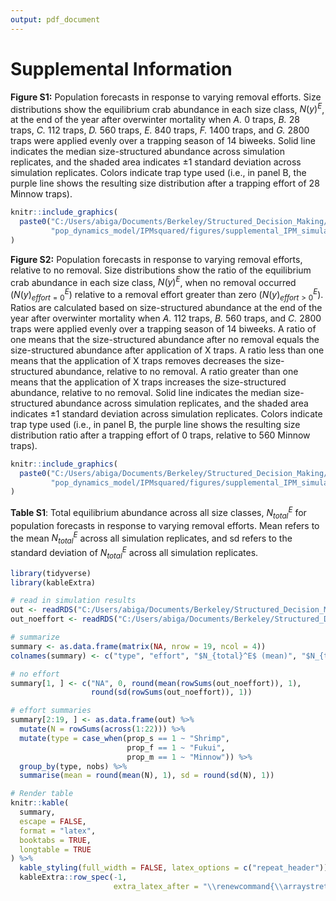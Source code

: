 ```yaml
---
output: pdf_document
---
```

# Supplemental Information

**Figure S1:** Population forecasts in response to varying removal efforts. Size distributions show the equilibrium crab abundance in each size class, $N(y)^E$, at the end of the year after overwinter mortality when *A.* 0 traps, *B.* 28 traps, *C.* 112 traps, *D.* 560 traps, *E.* 840 traps, *F.* 1400 traps, and *G.* 2800 traps were applied evenly over a trapping season of 14 biweeks. Solid line indicates the median size-structured abundance across simulation replicates, and the shaded area indicates $\pm1$ standard deviation across simulation replicates. Colors indicate trap type used (i.e., in panel B, the purple line shows the resulting size distribution after a trapping effort of 28 Minnow traps).
```r
knitr::include_graphics(
  paste0("C:/Users/abiga/Documents/Berkeley/Structured_Decision_Making/",
         "pop_dynamics_model/IPMsquared/figures/supplemental_IPM_simulations_mean.png")
)
```

\newpage

**Figure S2:** Population forecasts in response to varying removal efforts, relative to no removal. Size distributions show the ratio of the equilibrium crab abundance in each size class, $N(y)^E$, when no removal occurred ($N(y)^E_{effort=0}$) relative to a removal effort greater than zero ($N(y)^E_{effort>0}$). Ratios are calculated based on size-structured abundance at the end of the year after overwinter mortality when *A.* 112 traps, *B.* 560 traps, and *C.* 2800 traps were applied evenly over a trapping season of 14 biweeks. A ratio of one means that the size-structured abundance after no removal equals the size-structured abundance after application of X traps. A ratio less than one means that the application of X traps removes decreases the size-structured abundance, relative to no removal. A ratio greater than one means that the application of X traps increases the size-structured abundance, relative to no removal. Solid line indicates the median size-structured abundance across simulation replicates, and the shaded area indicates $\pm1$ standard deviation across simulation replicates. Colors indicate trap type used (i.e., in panel B, the purple line shows the resulting size distribution ratio after a trapping effort of 0 traps, relative to 560 Minnow traps).
```r
knitr::include_graphics(
  paste0("C:/Users/abiga/Documents/Berkeley/Structured_Decision_Making/",
         "pop_dynamics_model/IPMsquared/figures/supplemental_IPM_simulations_diff.png")
)
```

\newpage

**Table S1**: Total equilibrium abundance across all size classes, $N_{total}^E$ for population forecasts in response to varying removal efforts. Mean refers to the mean $N_{total}^E$ across all simulation replicates, and sd refers to the standard deviation of $N_{total}^E$ across all simulation replicates.

```r
library(tidyverse)
library(kableExtra)

# read in simulation results
out <- readRDS("C:/Users/abiga/Documents/Berkeley/Structured_Decision_Making/pop_dynamics_model/IPMsquared/data/simulations/simulations_effort.rds")
out_noeffort <- readRDS("C:/Users/abiga/Documents/Berkeley/Structured_Decision_Making/pop_dynamics_model/IPMsquared/data/simulations/simulations_noeffort.rds")

# summarize
summary <- as.data.frame(matrix(NA, nrow = 19, ncol = 4))
colnames(summary) <- c("type", "effort", "$N_{total}^E$ (mean)", "$N_{total}^E$ (sd)")

# no effort
summary[1, ] <- c("NA", 0, round(mean(rowSums(out_noeffort)), 1), 
                  round(sd(rowSums(out_noeffort)), 1))

# effort summaries
summary[2:19, ] <- as.data.frame(out) %>% 
  mutate(N = rowSums(across(1:22))) %>% 
  mutate(type = case_when(prop_s == 1 ~ "Shrimp",
                          prop_f == 1 ~ "Fukui",
                          prop_m == 1 ~ "Minnow")) %>% 
  group_by(type, nobs) %>% 
  summarise(mean = round(mean(N), 1), sd = round(sd(N), 1))
```

```r
# Render table
knitr::kable(
  summary,
  escape = FALSE,
  format = "latex",
  booktabs = TRUE,
  longtable = TRUE
) %>%
  kable_styling(full_width = FALSE, latex_options = c("repeat_header")) %>%
  kableExtra::row_spec(-1,
                       extra_latex_after = "\\renewcommand{\\arraystretch}{2}")
```
